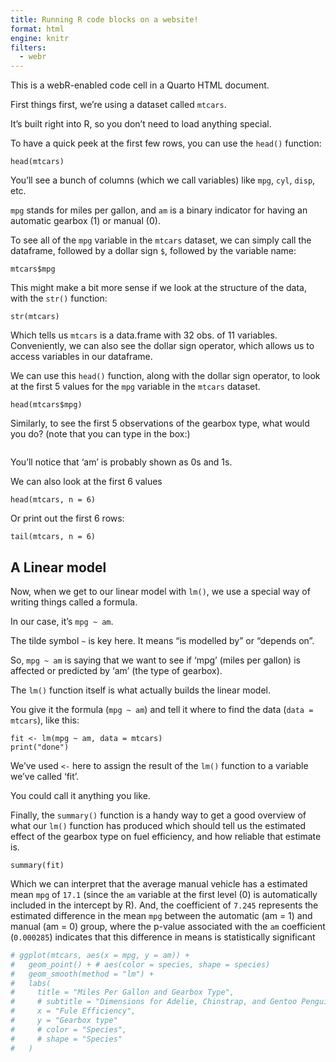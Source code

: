 ```yaml
---
title: Running R code blocks on a website!
format: html
engine: knitr
filters:
  - webr
---
```


This is a webR-enabled code cell in a Quarto HTML document.

First things first, we're using a dataset called `mtcars`.

It's built right into R, so you don't need to load anything special.

To have a quick peek at the first few rows, you can use the `head()`
function:

```webr-r
head(mtcars)
```

You'll see a bunch of columns (which we call variables) like `mpg`,
`cyl`, `disp`, etc.

`mpg` stands for miles per gallon, and `am` is a binary indicator for
having an automatic gearbox (1) or manual (0).

To see all of the `mpg` variable in the `mtcars` dataset, we can simply
call the dataframe, followed by a dollar sign `$`, followed by the
variable name:

```webr-r
mtcars$mpg
```

This might make a bit more sense if we look at the structure of the
data, with the `str()` function:

```webr-r
str(mtcars)
```

Which tells us `mtcars` is a data.frame with 32 obs. of 11 variables.
Conveniently, we can also see the dollar sign operator, which allows us
to access variables in our dataframe.

We can use this `head()` function, along with the dollar sign operator,
to look at the first 5 values for the `mpg` variable in the `mtcars`
dataset.

```webr-r
head(mtcars$mpg)
```

Similarly, to see the first 5 observations of the gearbox type, what
would you do? (note that you can type in the box:)

```webr-r

```

You'll notice that 'am' is probably shown as 0s and 1s.

We can also look at the first 6 values

```webr-r
head(mtcars, n = 6)
```

Or print out the first 6 rows:

```webr-r
tail(mtcars, n = 6)
```

## A Linear model

Now, when we get to our linear model with `lm()`, we use a special way
of writing things called a formula.

In our case, it's `mpg ~ am`.

The tilde symbol `~` is key here. It means "is modelled by" or "depends
on".

So, `mpg ~ am` is saying that we want to see if 'mpg' (miles per
gallon) is affected or predicted by 'am' (the type of gearbox).

The `lm()` function itself is what actually builds the linear model.

You give it the formula (`mpg ~ am`) and tell it where to find the data (`data = mtcars`), like this:

```webr-r
fit <- lm(mpg ~ am, data = mtcars)
print("done")
```

We've used `<-` here to assign the result of the `lm()` function to a variable we've called 'fit'.

You could call it anything you like.

Finally, the `summary()` function is a handy way to get a good overview of what our `lm()` function has produced which should tell us the estimated effect of the gearbox type on fuel efficiency, and how reliable that estimate is.

```webr-r
summary(fit)
```

Which we can interpret that the average manual vehicle has a estimated mean `mpg` of `17.1` (since the `am` variable at the first level (0) is automatically included in the intercept by R).
And, the coefficient of `7.245` represents the estimated difference in the mean `mpg` between the automatic (am = 1) and manual (am = 0) group, where the p-value associated with the `am` coefficient (`0.000285`) indicates that this difference in means is statistically significant

```r
# ggplot(mtcars, aes(x = mpg, y = am)) +
#   geom_point() + # aes(color = species, shape = species)
#   geom_smooth(method = "lm") +
#   labs(
#     title = "Miles Per Gallon and Gearbox Type",
#     # subtitle = "Dimensions for Adelie, Chinstrap, and Gentoo Penguins",
#     x = "Fule Efficiency",
#     y = "Gearbox type"
#     # color = "Species",
#     # shape = "Species"
#   )
```